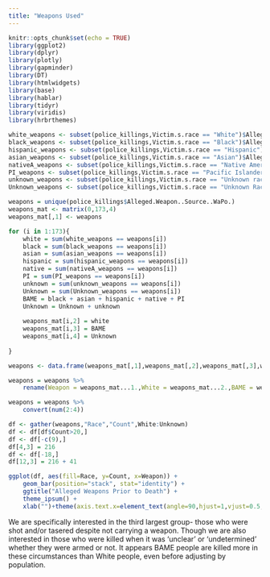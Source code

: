 ```yaml
---
title: "Weapons Used"
---
```


```r
knitr::opts_chunk$set(echo = TRUE)
library(ggplot2)
library(dplyr)
library(plotly)
library(gapminder)
library(DT)
library(htmlwidgets)
library(base)
library(hablar)
library(tidyr)
library(viridis)
library(hrbrthemes)
```

```r

white_weapons <- subset(police_killings,Victim.s.race == "White")$Alleged.Weapon..Source..WaPo.
black_weapons <- subset(police_killings,Victim.s.race == "Black")$Alleged.Weapon..Source..WaPo.
hispanic_weapons <- subset(police_killings,Victim.s.race == "Hispanic")$Alleged.Weapon..Source..WaPo.
asian_weapons <- subset(police_killings,Victim.s.race == "Asian")$Alleged.Weapon..Source..WaPo.
nativeA_weapons <- subset(police_killings,Victim.s.race == "Native American")$Alleged.Weapon..Source..WaPo.
PI_weapons <- subset(police_killings,Victim.s.race == "Pacific Islander")$Alleged.Weapon..Source..WaPo.
unknown_weapons <- subset(police_killings,Victim.s.race == "Unknown race")$Alleged.Weapon..Source..WaPo.
Unknown_weapons <- subset(police_killings,Victim.s.race == "Unknown Race")$Alleged.Weapon..Source..WaPo.

weapons = unique(police_killings$Alleged.Weapon..Source..WaPo.)
weapons_mat <- matrix(0,173,4)
weapons_mat[,1] <- weapons

for (i in 1:173){
    white = sum(white_weapons == weapons[i])
    black = sum(black_weapons == weapons[i])
    asian = sum(asian_weapons == weapons[i])
    hispanic = sum(hispanic_weapons == weapons[i])
    native = sum(nativeA_weapons == weapons[i])
    PI = sum(PI_weapons == weapons[i])
    unknown = sum(unknown_weapons == weapons[i])
    Unknown = sum(Unknown_weapons == weapons[i])
    BAME = black + asian + hispanic + native + PI
    Unknown = Unknown + unknown
    
    weapons_mat[i,2] = white
    weapons_mat[i,3] = BAME
    weapons_mat[i,4] = Unknown
    
}

weapons <- data.frame(weapons_mat[,1],weapons_mat[,2],weapons_mat[,3],weapons_mat[,4])

weapons = weapons %>%
    rename(Weapon = weapons_mat...1.,White = weapons_mat...2.,BAME = weapons_mat...3.,Unknown = weapons_mat...4.)

weapons = weapons %>%
    convert(num(2:4))

df <- gather(weapons,"Race","Count",White:Unknown)
df <- df[df$Count>20,]
df <- df[-c(9),]
df[4,3] = 216
df <- df[-18,]
df[12,3] = 216 + 41 

ggplot(df, aes(fill=Race, y=Count, x=Weapon)) + 
    geom_bar(position="stack", stat="identity") +
    ggtitle("Alleged Weapons Prior to Death") +
    theme_ipsum() +
    xlab("")+theme(axis.text.x=element_text(angle=90,hjust=1,vjust=0.5,size=14))+     scale_fill_brewer(palette="Paired")+theme_minimal()

```

We are specifically interested in the third largest group- those who were shot and/or tasered despite not carrying a weapon. Though we are also interested in those who were killed when it was 'unclear' or 'undetermined' whether they were armed or not. It appears BAME people are killed more in these circumstances than White people, even before adjusting by population.

